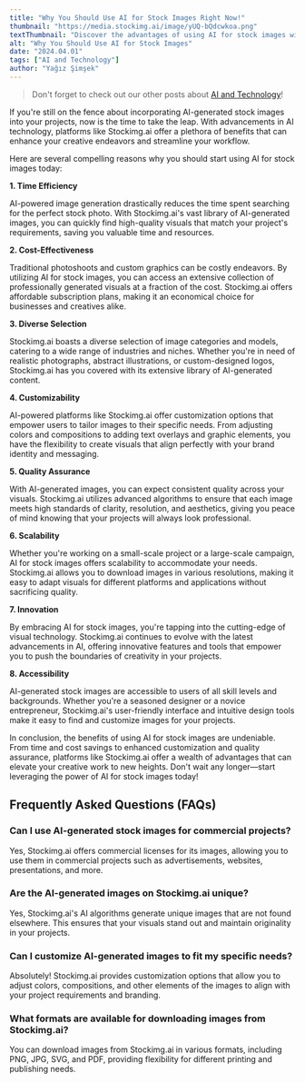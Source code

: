 ```yaml
---
title: "Why You Should Use AI for Stock Images Right Now!"
thumbnail: "https://media.stockimg.ai/image/yUQ-bQdcwkoa.png"
textThumbnail: "Discover the advantages of using AI for stock images with Stockimg.ai. Save time, money, and enhance your projects with customizable, high-quality visuals. Start creating stunning designs today!"
alt: "Why You Should Use AI for Stock Images"
date: "2024.04.01"
tags: ["AI and Technology"]
author: "Yağız Şimşek"
---
```


<CustomImage
    src="https://media.stockimg.ai/image/yUQ-bQdcwkoa.png"
    alt="Why You Should Use AI for Stock Images"
/>

> Don't forget to check out our other posts about [AI and Technology](https://stockimg.ai/blog/ai-and-technology)!

If you're still on the fence about incorporating AI-generated stock images into your projects, now is the time to take the leap. With advancements in AI technology, platforms like Stockimg.ai offer a plethora of benefits that can enhance your creative endeavors and streamline your workflow. 

Here are several compelling reasons why you should start using AI for stock images today:

**1. Time Efficiency**

AI-powered image generation drastically reduces the time spent searching for the perfect stock photo. With Stockimg.ai's vast library of AI-generated images, you can quickly find high-quality visuals that match your project's requirements, saving you valuable time and resources.

**2. Cost-Effectiveness**

Traditional photoshoots and custom graphics can be costly endeavors. By utilizing AI for stock images, you can access an extensive collection of professionally generated visuals at a fraction of the cost. Stockimg.ai offers affordable subscription plans, making it an economical choice for businesses and creatives alike.

**3. Diverse Selection**

Stockimg.ai boasts a diverse selection of image categories and models, catering to a wide range of industries and niches. Whether you're in need of realistic photographs, abstract illustrations, or custom-designed logos, Stockimg.ai has you covered with its extensive library of AI-generated content.

**4. Customizability**

AI-powered platforms like Stockimg.ai offer customization options that empower users to tailor images to their specific needs. From adjusting colors and compositions to adding text overlays and graphic elements, you have the flexibility to create visuals that align perfectly with your brand identity and messaging.

**5. Quality Assurance**

With AI-generated images, you can expect consistent quality across your visuals. Stockimg.ai utilizes advanced algorithms to ensure that each image meets high standards of clarity, resolution, and aesthetics, giving you peace of mind knowing that your projects will always look professional.

**6. Scalability**

Whether you're working on a small-scale project or a large-scale campaign, AI for stock images offers scalability to accommodate your needs. Stockimg.ai allows you to download images in various resolutions, making it easy to adapt visuals for different platforms and applications without sacrificing quality.

**7. Innovation**

By embracing AI for stock images, you're tapping into the cutting-edge of visual technology. Stockimg.ai continues to evolve with the latest advancements in AI, offering innovative features and tools that empower you to push the boundaries of creativity in your projects.

**8. Accessibility**

AI-generated stock images are accessible to users of all skill levels and backgrounds. Whether you're a seasoned designer or a novice entrepreneur, Stockimg.ai's user-friendly interface and intuitive design tools make it easy to find and customize images for your projects.

In conclusion, the benefits of using AI for stock images are undeniable. From time and cost savings to enhanced customization and quality assurance, platforms like Stockimg.ai offer a wealth of advantages that can elevate your creative work to new heights. Don't wait any longer—start leveraging the power of AI for stock images today!

## Frequently Asked Questions (FAQs)

### Can I use AI-generated stock images for commercial projects?

Yes, Stockimg.ai offers commercial licenses for its images, allowing you to use them in commercial projects such as advertisements, websites, presentations, and more.

### Are the AI-generated images on Stockimg.ai unique?

Yes, Stockimg.ai's AI algorithms generate unique images that are not found elsewhere. This ensures that your visuals stand out and maintain originality in your projects.

### Can I customize AI-generated images to fit my specific needs?

Absolutely! Stockimg.ai provides customization options that allow you to adjust colors, compositions, and other elements of the images to align with your project requirements and branding.

### What formats are available for downloading images from Stockimg.ai?
You can download images from Stockimg.ai in various formats, including PNG, JPG, SVG, and PDF, providing flexibility for different printing and publishing needs.